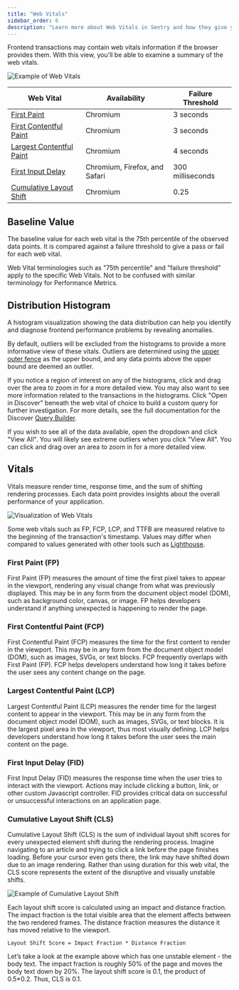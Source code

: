 ```yaml
---
title: "Web Vitals"
sidebar_order: 6
description: "Learn more about Web Vitals in Sentry and how they give you a better understanding of your application's health."
---
```


Frontend transactions may contain web vitals information if the browser provides them. With this view, you'll be able to examine a summary of the web vitals.

![Example of Web Vitals](./perf-web-vitals.png)

| Web Vital                                                 | Availability                  | Failure Threshold |
| --------------------------------------------------------- | ----------------------------- | ----------------- |
| [First Paint](#first-paint-fp)                            | Chromium                      | 3 seconds         |
| [First Contentful Paint](#first-contentful-paint-fcp)     | Chromium                      | 3 seconds         |
| [Largest Contentful Paint](#largest-contentful-paint-lcp) | Chromium                      | 4 seconds         |
| [First Input Delay](#first-input-delay-fid)               | Chromium, Firefox, and Safari | 300 milliseconds  |
| [Cumulative Layout Shift](#cumulative-layout-shift-cls)   | Chromium                      | 0.25              |


## Baseline Value

The baseline value for each web vital is the 75th percentile of the observed data points. It is compared against a failure threshold to give a pass or fail for each web vital.

<Note>
Web Vital terminologies such as "75th percentile" and "failure threshold" apply to the specific Web Vitals. Not to be confused with similar terminology for Performance Metrics.
</Note>

## Distribution Histogram

A histogram visualization showing the data distribution can help you identify and diagnose frontend performance problems by revealing anomalies.

By default, outliers will be excluded from the histograms to provide a more informative view of these vitals. Outliers are determined using the [upper outer fence](https://www.itl.nist.gov/div898/handbook/prc/section1/prc16.htm) as the upper bound, and any data points above the upper bound are deemed an outlier.

If you notice a region of interest on any of the histograms, click and drag over the area to zoom in for a more detailed view. You may also want to see more information related to the transactions in the histograms. Click "Open in Discover" beneath the web vital of choice to build a custom query for further investigation. For more details, see the full documentation for the Discover [Query Builder](/product/discover-queries/query-builder/).

If you wish to see all of the data available, open the dropdown and click "View All". You will likely see extreme outliers when you click "View All". You can click and drag over an area to zoom in for a more detailed view.

## Vitals

Vitals measure render time, response time, and the sum of shifting rendering processes. Each data point provides insights about the overall performance of your application.

![Visualization of Web Vitals](./diagram-transaction-vitals.png)

<Alert>

Some web vitals such as FP, FCP, LCP, and TTFB are measured relative to the beginning of the transaction's timestamp. Values may differ when compared to values generated with other tools such as [Lighthouse](https://github.com/GoogleChrome/lighthouse).

</Alert>

### First Paint (FP)

First Paint (FP) measures the amount of time the first pixel takes to appear in the viewport, rendering any visual change from what was previously displayed. This may be in any form from the document object model (DOM), such as background color, canvas, or image. FP helps developers understand if anything unexpected is happening to render the page.

### First Contentful Paint (FCP)

First Contentful Paint (FCP) measures the time for the first content to render in the viewport. This may be in any form from the document object model (DOM), such as images, SVGs, or text blocks. FCP frequently overlaps with First Paint (FP). FCP helps developers understand how long it takes before the user sees any content change on the page.

### Largest Contentful Paint (LCP)

Largest Contentful Paint (LCP) measures the render time for the largest content to appear in the viewport. This may be in any form from the document object model (DOM), such as images, SVGs, or text blocks. It is the largest pixel area in the viewport, thus most visually defining. LCP helps developers understand how long it takes before the user sees the main content on the page.

### First Input Delay (FID)

First Input Delay (FID) measures the response time when the user tries to interact with the viewport. Actions may include clicking a button, link, or other custom Javascript controller. FID provides critical data on successful or unsuccessful interactions on an application page.

### Cumulative Layout Shift (CLS)

Cumulative Layout Shift (CLS) is the sum of individual layout shift scores for every unexpected element shift during the rendering process. Imagine navigating to an article and trying to click a link before the page finishes loading. Before your cursor even gets there, the link may have shifted down due to an image rendering. Rather than using duration for this web vital, the CLS score represents the extent of the disruptive and visually unstable shifts.

![Example of Cumulative Layout Shift](./diagram-transaction-cls.png)

Each layout shift score is calculated using an impact and distance fraction. The impact fraction is the total visible area that the element affects between the two rendered frames. The distance fraction measures the distance it has moved relative to the viewport.

```
Layout Shift Score = Impact Fraction * Distance Fraction
```

Let’s take a look at the example above which has one unstable element - the body text. The impact fraction is roughly 50% of the page and moves the body text down by 20%. The layout shift score is 0.1, the product of 0.5*0.2. Thus, CLS is 0.1.
